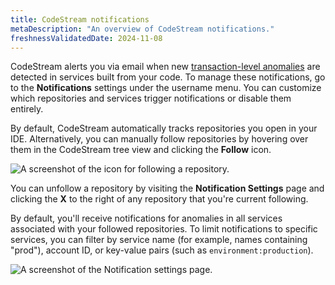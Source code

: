 ```yaml
---
title: CodeStream notifications
metaDescription: "An overview of CodeStream notifications."
freshnessValidatedDate: 2024-11-08
---
```


CodeStream alerts you via email when new [transaction-level anomalies](/docs/codestream/observability/transactions) are detected in services built from your code. To manage these notifications, go to the <DNT>**Notifications**</DNT> settings under the username menu. You can customize which repositories and services trigger notifications or disable them entirely.

By default, CodeStream automatically tracks repositories you open in your IDE. Alternatively, you can manually follow repositories by hovering over them in the CodeStream tree view and clicking the **Follow** icon.

<img
  title="Manually following a repository."
  alt="A screenshot of the icon for following a repository."
  src="/images/codestream_screenshot-crop_follow-repo.webp"
/>

You can unfollow a repository by visiting the <DNT>**Notification Settings**</DNT> page and clicking the **X** to the right of any repository that you're current following.

By default, you'll receive notifications for anomalies in all services associated with your followed repositories. To limit notifications to specific services, you can filter by service name (for example, names containing "prod"), account ID, or key-value pairs (such as `environment:production`).

<img
  title="Notification settings"
  alt="A screenshot of the Notification settings page."
  src="/images/codestream_screenshot-crop_notification-settings.webp"
/>
